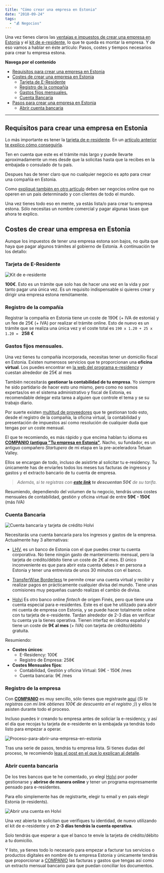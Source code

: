 ```yaml
---
title: "Cómo crear una empresa en Estonia"
date: "2018-09-24"
tags:
  - "💰 Negocios"
---
```


Una vez tienes claros las [ventajas e impuestos de crear una empresa en Estonia](/impuestos-estonia) y el [kit de e-residente](/e-residency), lo que te queda es montar la empresa. Y de eso vamos a hablar en éste artículo: Pasos, costes y tiempos necesarios para crear tu empresa estona.

**Navega por el contenido**

- [Requisitos para crear una empresa en Estonia](#requisitosparacrearunaempresaenestonia)
- [Costes de crear una empresa en Estonia](#costesdecrearunaempresaenestonia)
  - [Tarjeta de E-Residente](#tarjetadeeresidente)
  - [Registro de la compañía](#registrodelacompaa)
  - [Gastos fijos mensuales. ](#gastosfijosmensuales)
  - [Cuenta Bancaria](#cuentabancaria)
- [Pasos para crear una empresa en Estonia](#pasosparacrearunaempresaenestonia)
  - [Abrir cuenta bancaria](#abrircuentabancaria)

---

## Requisitos para crear una empresa en Estonia

Lo más importante es tener la [tarjeta de e-residente](/e-residency). En un [artículo anterior te explico cómo conseguirla](/e-residency).

Ten en cuenta que este es el trámite más largo y puede llevarte aproximadamente un mes desde que la solicitas hasta que la recibes en la embajada o consulado de tu país.

Despues has de tener claro que no cualquier negocio es apto para crear una compañía en Estonia.

Como [expliqué también en otro artículo](/impuestos-estonia) deben ser negocios online que no operen en un pais determinado y con clientes de todo el mundo.

Una vez tienes todo eso en mente, ya estás lista/o para crear tu empresa estona. Sólo necesitas un nombre comercial y pagar algunas tasas que ahora te explico.

## Costes de crear una empresa en Estonia

Aunque los impuestos de tener una empresa estona son bajos, no quita que haya que pagar algunos trámites al gobierno de Estonia. A continuación te los detallo:

### Tarjeta de E-Residente

![Kit de e-residente](/images/empresa-estonia/IMG_20180912_173233-1.jpg)

**100€**. Esto es un trámite que solo has de hacer una vez en la vida y por tanto pagar una única vez. Es un requisito indispensable si quieres crear y dirigir una empresa estona remótamente.

### Registro de la compañía

Registrar la compañía en Estonia tiene un coste de 190€ (+ IVA de estonia) y un fee de 25€ (+ IVA) por realizar el trámite online. Esto de nuevo es un trámite que se realiza una única vez y el coste total es `190 x 1.20 + 25 x 1.20 = ` **258 €**

### Gastos fijos mensuales.

Una vez tienes tu compañía incorporada, necesitas tener un domicilio fiscal en Estonia. Existen numerosos servicios que te proporcionan una **oficina virtual**. Los puedes encontrar en [la web del programa e-residency](https://e-resident.gov.ee/run-a-company/) y cuestan alrededor de 25€ al mes

También necesitarás **gestionar la contabilidad de tu empresa**. Yo siempre he sido partidario de hacer esto uno mismo, pero como no somos expertas/os en el sistema administrativo y fiscal de Estonia, es recomendable delegar esta tarea a alguien que controle el tema y se su trabajo diario.

Por suerte existen [multitud de proveedores](https://e-resident.gov.ee/run-a-company/) que te gestionan todo esto, desde el registro de la compañía, la oficina virtual, la contabilidad y presentación de impuestos así como resolución de cualquier duda que tengas por un coste mensual.

El que te recomiendo, es más rápido y que encima hablan tu idioma es **[COMPANIO (antigua "Tu empresa en Estonia"](https://carlosazaustre.es/companio)**. Nacho, su fundador, es un antiguo compañero _Startupero_ de mi etapa en la pre-aceleradora Tetuan Valley.

Ellos se encargan de todo, incluso de asistirte al solicitar tu e-residency. Tu únicamente has de enviarles todos los meses tus facturas de ingresos y gastos y el extracto bancario de tu cuenta de empresa.

> _Además, si te registras con **[este link](https://carlosazaustre.es/companio) te descuentan 50€** de su tarifa._

Resumiendo, dependiendo del volumen de tu negocio, tendrás unos costes mensuales de contabilidad, gestión y oficina virtual de entre **59€ - 150€** (más IVA)

### Cuenta Bancaria

![Cuenta bancaria y tarjeta de crédito Holvi](/images/empresa-estonia/hero-e-residents-1024x546@2x.jpg)

Necesitarás una cuenta bancaria para los ingresos y gastos de la empresa. Actualmente hay 3 alternativas:

- [LHV](https://www.lhv.ee/en/), es un banco de Estonia con el que puedes crear tu cuenta corporativa. No tiene ningún gasto de mantenimiento mensual, pero la tarjeta de crédito/débito tiene un coste de 2€ al mes. El único inconveniente es que para abrir esta cuenta debes ir en persona a Estonia y tener una entrevista de unos 30 minutos con el banco.

- [TransferWise Borderless](https://transferwise.com/gb/borderless/) te permite crear una cuenta virtual y recibir y realizar pagos en prácticamente cualquier divisa del mundo. Tiene unas comisiones muy pequeñas cuando realizas el cambio de divisa.

- [Holvi](https://about.holvi.com/e-residents/) Es otro banco online _fintech_ de origen Finés, pero que tiene una cuenta especial para e-residentes. Este es el que he utilizado para abrir mi cuenta de empresa con Estonia, y se puede hacer totalmente online con tu tarjeta de e-residente. Tardan alrededor de 2-3 días en verificar tu cuenta ya la tienes operativa. Tienen interfaz en idioma español y tiene un coste de **9€ al mes** (+ IVA) con tarjeta de crédito/débito gratuita.

Resumiendo:

- **Costes únicos**:
  - E-Residency: 100€
  - Registro de Empresa: 258€
- **Costes Mensuales fijos**:
  - Contabilidad, Gestión y oficina Virtual: 59€ - 150€ /mes
  - Cuenta bancaria: 9€ /mes

### Registro de la empresa

Con **[COMPANIO](https://carlosazaustre.es/companio)** es muy sencillo, sólo tienes que registraste [aquí](https://carlosazaustre.es/companio) (_Si te registras con mi link obtienes 100€ de descuento en el registro ;)_) y ellos te asisten durante todo el proceso.

Incluso puedes ir creando tu empresa antes de soliciar la e-residency, y así el día que recojas tu tarjeta de e-residente en la embajada ya tendrás todo listo para empezar a operar.

![Proceso-para-abrir-una-empresa-en-estonia](/images/empresa-estonia/Proceso-para-el-blog.png)

Tras una serie de pasos, tendrás tu empresa lista. Si tienes dudas del proceso, te recomiendo [leas el post en el que lo explican al detalle](https://tuempresaenestonia.com/el-proceso-de-montar-tu-empresa-en-estonia/).

### Abrir cuenta bancaria

De los tres bancos que te he comentado, yo elegí [Holvi](https://about.holvi.com/e-residents/) por poder gestionarse y **abrirse de manera online** y tener un programa expresamente pensado para e-residentes.

Para ello simplemente has de registrarte, elegir tu email y en pais elegir Estonia (e-residents).

![Abrir una cuenta en Holvi](/images/empresa-estonia/Screen-Shot-2018-09-16-at-17.46.15.png)

Una vez abierta te solicitan que verifiques tu identidad, de nuevo utilizando el kit de e-residente y en **2-3 días tendrás la cuenta operativa**.

Solo tendrás que esperar a que el banco te envíe la tarjeta de crédito/débito a tu domicilio.

Y listo, ya tienes todo lo necesario para empezar a facturar tus servicios o productos digitales en nombre de tu empresa Estonia y únicamente tendrás que proporcionar a [COMPANIO](https://carlosazaustre.es/companio) las facturas y gastos que tengas así como un extracto mensual bancario para que puedan conciliar los documentos.
